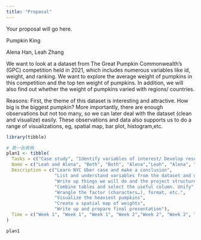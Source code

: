 ```yaml
---
title: "Proposal"
---
```


Your proposal will go here.

Pumpkin King

Alena Han, Leah Zhang

We want to look at a dataset from The Great Pumpkin Commonwealth’s (GPC) competition held in 2021, which includes numerous variables like id, weight, and ranking. 
We want to explore the average weight of pumpkins in this competition and the top ten weight of pumpkins. In addition, we will also find out whether the weight of pumpkins varied with regions/ countries. 


Reasons: First, the theme of this dataset is interesting and attractive. How big is the biggest pumpkin? More importantly, there are enough observations but not too many, so we can later deal with the dataset (clean and visualize) easily. These observations and data also supports us to do a range of visualizations, eg, spatial map, bar plot, histogram,etc.



```r
library(tibble)

# 第一张表格
plan1 <- tibble(
  Tasks = c("Case study", "Identify variables of interest/ Develop research question(s)", "Outline", "Clean data","Data wrangling – compute metrics", "Visualization – top 10 bar plot", "Visualization – region map", "Final outline/report"),
  Name = c("Leah and Alena", "Both", "Both", "Alena","Leah", "Alena", "Leah", "Both"),
  Description = c("Learn NYC Uber case and make a conclusion",
                  "List and understand variables from the dataset and decide what to explore",
                  "Write up things we will do and the project structure",
                  "Combine tables and select the useful column. Unify",
                  "Wrangle the factor (characters…), format, etc.",
                  "Visualize the heaviest pumpkins",
                  "Create a spatial map of weights",
                  "Write up and prepare final presentation"),
  Time = c("Week 1", "Week 1", "Week 1", "Week 2","Week 2", "Week 2", "Week 2", "Week 3")
)

plan1
```































